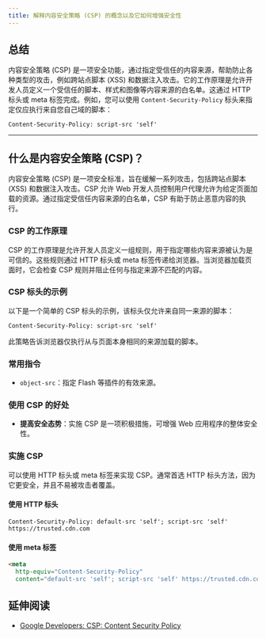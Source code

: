 ```yaml
---
title: 解释内容安全策略 (CSP) 的概念以及它如何增强安全性
---
```


## 总结

内容安全策略 (CSP) 是一项安全功能，通过指定受信任的内容来源，帮助防止各种类型的攻击，例如跨站点脚本 (XSS) 和数据注入攻击。它的工作原理是允许开发人员定义一个受信任的脚本、样式和图像等内容来源的白名单。这通过 HTTP 标头或 meta 标签完成。例如，您可以使用 `Content-Security-Policy` 标头来指定仅应执行来自您自己域的脚本：

```http
Content-Security-Policy: script-src 'self'
```

***

## 什么是内容安全策略 (CSP)？

内容安全策略 (CSP) 是一项安全标准，旨在缓解一系列攻击，包括跨站点脚本 (XSS) 和数据注入攻击。CSP 允许 Web 开发人员控制用户代理允许为给定页面加载的资源。通过指定受信任内容来源的白名单，CSP 有助于防止恶意内容的执行。

### CSP 的工作原理

CSP 的工作原理是允许开发人员定义一组规则，用于指定哪些内容来源被认为是可信的。这些规则通过 HTTP 标头或 meta 标签传递给浏览器。当浏览器加载页面时，它会检查 CSP 规则并阻止任何与指定来源不匹配的内容。

### CSP 标头的示例

以下是一个简单的 CSP 标头的示例，该标头仅允许来自同一来源的脚本：

```http
Content-Security-Policy: script-src 'self'
```

此策略告诉浏览器仅执行从与页面本身相同的来源加载的脚本。

### 常用指令

* `object-src`：指定 Flash 等插件的有效来源。

### 使用 CSP 的好处

* **提高安全态势**：实施 CSP 是一项积极措施，可增强 Web 应用程序的整体安全性。

### 实施 CSP

可以使用 HTTP 标头或 meta 标签来实现 CSP。通常首选 HTTP 标头方法，因为它更安全，并且不易被攻击者覆盖。

#### 使用 HTTP 标头

```http
Content-Security-Policy: default-src 'self'; script-src 'self' https://trusted.cdn.com
```

#### 使用 meta 标签

```html
<meta
  http-equiv="Content-Security-Policy"
  content="default-src 'self'; script-src 'self' https://trusted.cdn.com" />
```

## 延伸阅读

* [Google Developers: CSP: Content Security Policy](https://developers.google.com/web/fundamentals/security/csp)
